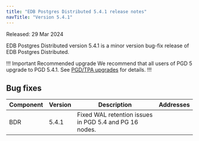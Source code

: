 ```yaml
---
title: "EDB Postgres Distributed 5.4.1 release notes"
navTitle: "Version 5.4.1"
---
```


Released: 29 Mar 2024

EDB Postgres Distributed version 5.4.1 is a minor version bug-fix release of EDB Postgres Distributed.

!!! Important Recommended upgrade
We recommend that all users of PGD 5 upgrade to PGD 5.4.1. See [PGD/TPA upgrades](../upgrades/tpa_overview) for details.
!!!


## Bug fixes

| Component | Version | Description                                                                                                                                                                                                                                                                                                     | Addresses        |
|-----------|---------|-----------------------------------------------------------------------------------------------------------------------------------------------------------------------------------------------------------------------------------------------------------------------------------------------------------------|------------------|
| BDR       | 5.4.1  | Fixed WAL retention issues in PGD 5.4 and PG 16 nodes.                                                                                                                                                                                                                                                   |                  |
